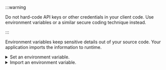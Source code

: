 

:::warning

Do not hard-code API keys or other credentials in your client code. Use environment variables or a similar secure coding technique instead.

:::

Environment variables keep sensitive details out of your source code. Your application imports the information to runtime.

<details>
  <summary>Set an environment variable.</summary>

In these examples, the environment variable names are in UPPER_CASE.

<Tabs className="code" groupId="languages">
<TabItem value="bash" label="Bash/Zsh">

```bash
export WEAVIATE_URL="http://localhost:8080"
export WEAVIATE_API_KEY="sAmPleKEY8FwELJILn0YDRG9gjy4hReqfInz"
```

</TabItem>
<TabItem value="powershell" label="Windows PowerShell">

```shell
$Env:WEAVIATE_URL="http://localhost:8080"
$Env:WEAVIATE_API_KEY="sAmPleKEY8FwELJILn0YDRG9gjy4hReqfInz"
```

</TabItem>
<TabItem value="cmd" label="Windows Command Prompt">

```shell
set WEAVIATE_URL=http://localhost:8080
set WEAVIATE_API_KEY=sAmPleKEY8FwELJILn0YDRG9gjy4hReqfInz
```

</TabItem>
</Tabs>

</details>

<details>
  <summary>Import an environment variable.</summary>

<Tabs className="code" groupId="languages">
<TabItem value="py" label="Python">

```python
weaviate_url = os.getenv("WEAVIATE_URL")
weaviate_key = os.getenv("WEAVIATE_API_KEY")
```

</TabItem>
<TabItem value="ts" label="JavaScript/TypeScript">

```js
const weaviateUrl = process.env.WEAVIATE_URL;
const weaviateKey = process.env.WEAVIATE_API_KEY;
```

</TabItem>
<TabItem value="go" label="Go">

```go
weaviateUrl := os.Getenv("WEAVIATE_URL")
weaviateKey := os.Getenv("WEAVIATE_API_KEY")
```

</TabItem>
<TabItem value="java" label="Java">

```java
String weaviateUrl = System.getenv("WEAVIATE_URL");
String weaviateKey = System.getenv("WEAVIATE_API_KEY");
```

</TabItem>
</Tabs>

</details>
